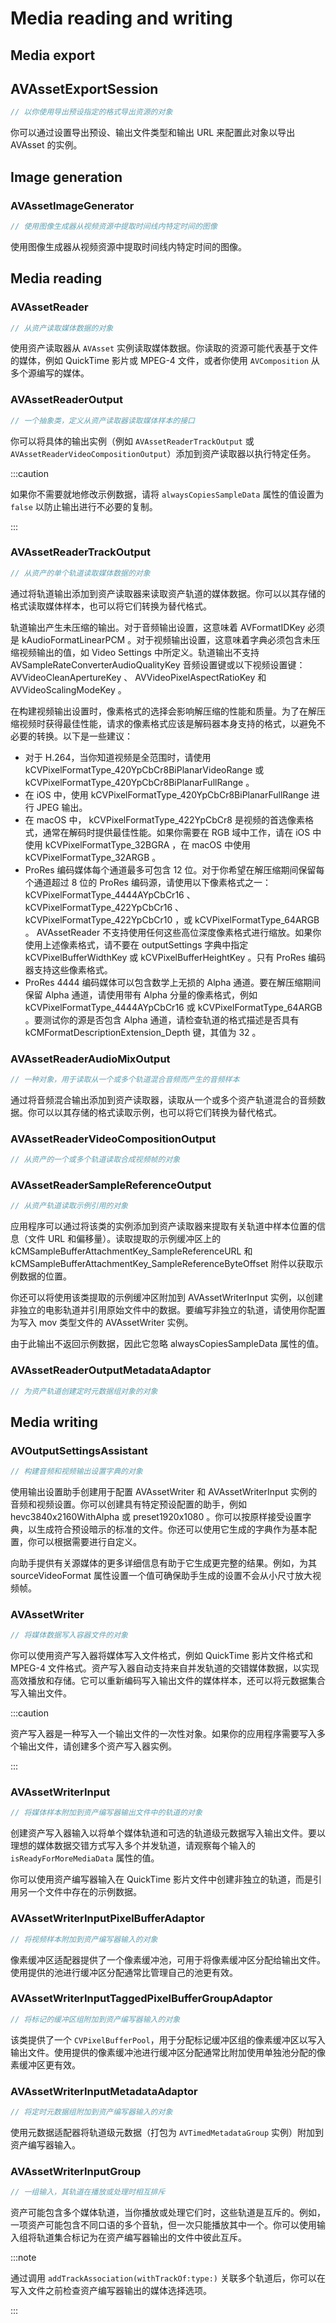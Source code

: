 # Media reading and writing

<ToBePolishedAfterTranslation />

<OriginalSource
  title="Media reading and writing"
  url="https://developer.apple.com/documentation/avfoundation/media_reading_and_writing"
  summary="从视频中读取图像、导出为替代格式以及执行媒体数据的样本级读写"
/>

## Media export

## AVAssetExportSession

```swift
// 以你使用导出预设指定的格式导出资源的对象
```

你可以通过设置导出预设、输出文件类型和输出 URL 来配置此对象以导出 AVAsset 的实例。

## Image generation

### AVAssetImageGenerator

```swift
// 使用图像生成器从视频资源中提取时间线内特定时间的图像
```

使用图像生成器从视频资源中提取时间线内特定时间的图像。

## Media reading

### AVAssetReader

```swift
// 从资产读取媒体数据的对象
```

使用资产读取器从 `AVAsset` 实例读取媒体数据。你读取的资源可能代表基于文件的媒体，例如 QuickTime 影片或 MPEG-4 文件，或者你使用 `AVComposition` 从多个源编写的媒体。

### AVAssetReaderOutput

```swift
// 一个抽象类，定义从资产读取器读取媒体样本的接口
```

你可以将具体的输出实例（例如 `AVAssetReaderTrackOutput` 或 `AVAssetReaderVideoCompositionOutput`）添加到资产读取器以执行特定任务。

:::caution

如果你不需要就地修改示例数据，请将 `alwaysCopiesSampleData` 属性的值设置为 `false` 以防止输出进行不必要的复制。

:::

### AVAssetReaderTrackOutput

```swift
// 从资产的单个轨道读取媒体数据的对象
```

通过将轨道输出添加到资产读取器来读取资产轨道的媒体数据。你可以以其存储的格式读取媒体样本，也可以将它们转换为替代格式。

轨道输出产生未压缩的输出。对于音频输出设置，这意味着 AVFormatIDKey 必须是 kAudioFormatLinearPCM 。对于视频输出设置，这意味着字典必须包含未压缩视频输出的值，如 Video Settings 中所定义。轨道输出不支持 AVSampleRateConverterAudioQualityKey 音频设置键或以下视频设置键： AVVideoCleanApertureKey 、 AVVideoPixelAspectRatioKey 和 AVVideoScalingModeKey 。

在构建视频输出设置时，像素格式的选择会影响解压缩的性能和质量。为了在解压缩视频时获得最佳性能，请求的像素格式应该是解码器本身支持的格式，以避免不必要的转换。以下是一些建议：

- 对于 H.264，当你知道视频是全范围时，请使用 kCVPixelFormatType_420YpCbCr8BiPlanarVideoRange 或 kCVPixelFormatType_420YpCbCr8BiPlanarFullRange 。
- 在 iOS 中，使用 kCVPixelFormatType_420YpCbCr8BiPlanarFullRange 进行 JPEG 输出。
- 在 macOS 中， kCVPixelFormatType_422YpCbCr8 是视频的首选像素格式，通常在解码时提供最佳性能。如果你需要在 RGB 域中工作，请在 iOS 中使用 kCVPixelFormatType_32BGRA ，在 macOS 中使用 kCVPixelFormatType_32ARGB 。
- ProRes 编码媒体每个通道最多可包含 12 位。对于你希望在解压缩期间保留每个通道超过 8 位的 ProRes 编码源，请使用以下像素格式之一： kCVPixelFormatType_4444AYpCbCr16 、 kCVPixelFormatType_422YpCbCr16 、 kCVPixelFormatType_422YpCbCr10 ，或 kCVPixelFormatType_64ARGB 。 AVAssetReader 不支持使用任何这些高位深度像素格式进行缩放。如果你使用上述像素格式，请不要在 outputSettings 字典中指定 kCVPixelBufferWidthKey 或 kCVPixelBufferHeightKey 。只有 ProRes 编码器支持这些像素格式。
- ProRes 4444 编码媒体可以包含数学上无损的 Alpha 通道。要在解压缩期间保留 Alpha 通道，请使用带有 Alpha 分量的像素格式，例如 kCVPixelFormatType_4444AYpCbCr16 或 kCVPixelFormatType_64ARGB 。要测试你的源是否包含 Alpha 通道，请检查轨道的格式描述是否具有 kCMFormatDescriptionExtension_Depth 键，其值为 32 。

### AVAssetReaderAudioMixOutput

```swift
// 一种对象，用于读取从一个或多个轨道混合音频而产生的音频样本
```

通过将音频混合输出添加到资产读取器，读取从一个或多个资产轨道混合的音频数据。你可以以其存储的格式读取示例，也可以将它们转换为替代格式。

### AVAssetReaderVideoCompositionOutput

```swift
// 从资产的一个或多个轨道读取合成视频帧的对象
```

### AVAssetReaderSampleReferenceOutput

```swift
// 从资产轨道读取示例引用的对象
```

应用程序可以通过将该类的实例添加到资产读取器来提取有关轨道中样本位置的信息（文件 URL 和偏移量）。读取提取的示例缓冲区上的 kCMSampleBufferAttachmentKey_SampleReferenceURL 和 kCMSampleBufferAttachmentKey_SampleReferenceByteOffset 附件以获取示例数据的位置。

你还可以将使用该类提取的示例缓冲区附加到 AVAssetWriterInput 实例，以创建非独立的电影轨道并引用原始文件中的数据。要编写非独立的轨道，请使用你配置为写入 mov 类型文件的 AVAssetWriter 实例。

由于此输出不返回示例数据，因此它忽略 alwaysCopiesSampleData 属性的值。

### AVAssetReaderOutputMetadataAdaptor

```swift
// 为资产轨道创建定时元数据组对象的对象
```

## Media writing

### AVOutputSettingsAssistant

```swift
// 构建音频和视频输出设置字典的对象
```

使用输出设置助手创建用于配置 AVAssetWriter 和 AVAssetWriterInput 实例的音频和视频设置。你可以创建具有特定预设配置的助手，例如 hevc3840x2160WithAlpha 或 preset1920x1080 。你可以按原样接受设置字典，以生成符合预设暗示的标准的文件。你还可以使用它生成的字典作为基本配置，你可以根据需要进行自定义。

向助手提供有关源媒体的更多详细信息有助于它生成更完整的结果。例如，为其 sourceVideoFormat 属性设置一个值可确保助手生成的设置不会从小尺寸放大视频帧。

### AVAssetWriter

```swift
// 将媒体数据写入容器文件的对象
```

你可以使用资产写入器将媒体写入文件格式，例如 QuickTime 影片文件格式和 MPEG-4 文件格式。资产写入器自动支持来自并发轨道的交错媒体数据，以实现高效播放和存储。它可以重新编码写入输出文件的媒体样本，还可以将元数据集合写入输出文件。

:::caution

资产写入器是一种写入一个输出文件的一次性对象。如果你的应用程序需要写入多个输出文件，请创建多个资产写入器实例。

:::

### AVAssetWriterInput

```swift
// 将媒体样本附加到资产编写器输出文件中的轨道的对象
```

创建资产写入器输入以将单个媒体轨道和可选的轨道级元数据写入输出文件。要以理想的媒体数据交错方式写入多个并发轨道，请观察每个输入的 `isReadyForMoreMediaData` 属性的值。

你可以使用资产编写器输入在 QuickTime 影片文件中创建非独立的轨道，而是引用另一个文件中存在的示例数据。

### AVAssetWriterInputPixelBufferAdaptor

```swift
// 将视频样本附加到资产编写器输入的对象
```

像素缓冲区适配器提供了一个像素缓冲池，可用于将像素缓冲区分配给输出文件。使用提供的池进行缓冲区分配通常比管理自己的池更有效。

### AVAssetWriterInputTaggedPixelBufferGroupAdaptor

```swift
// 将标记的缓冲区组附加到资产编写器输入的对象
```

该类提供了一个 `CVPixelBufferPool`，用于分配标记缓冲区组的像素缓冲区以写入输出文件。使用提供的像素缓冲池进行缓冲区分配通常比附加使用单独池分配的像素缓冲区更有效。

### AVAssetWriterInputMetadataAdaptor

```swift
// 将定时元数据组附加到资产编写器输入的对象
```

使用元数据适配器将轨道级元数据（打包为 `AVTimedMetadataGroup` 实例）附加到资产编写器输入。

### AVAssetWriterInputGroup

```swift
// 一组输入，其轨道在播放或处理时相互排斥
```

资产可能包含多个媒体轨道，当你播放或处理它们时，这些轨道是互斥的。例如，一项资产可能包含不同口语的多个音轨，但一次只能播放其中一个。你可以使用输入组将轨道集合标记为在资产编写器输出的文件中彼此互斥。

:::note

通过调用 `addTrackAssociation(withTrackOf:type:)` 关联多个轨道后，你可以在写入文件之前检查资产编写器输出的媒体选择选项。

:::
